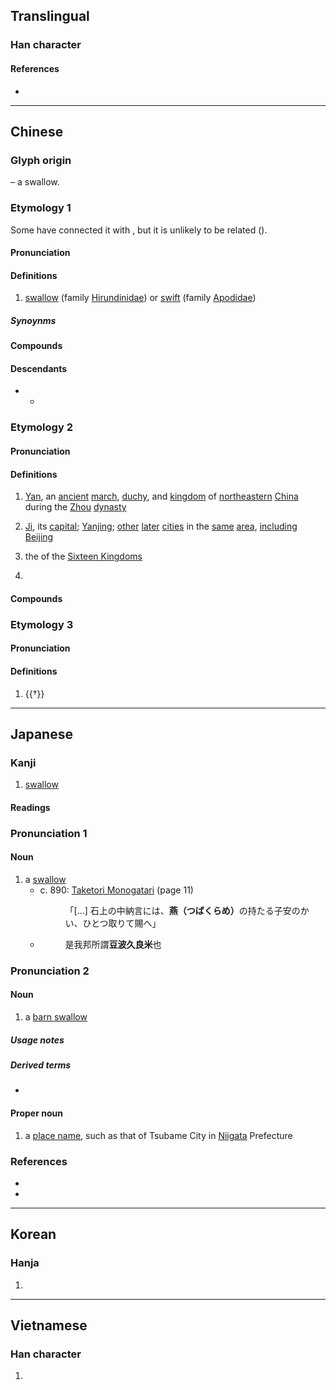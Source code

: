 {{also|鷰}}
{{character info}}
==Translingual==

===Han character===
{{Han char|rn=86|rad=火|as=12|sn=16|four=44331|canj=TLPF|ids=⿳廿⿴北口灬}}

====References====
* {{Han ref|kx=0683.160|dkj=19429|dj=1095.130|hdz=32239.060|uh=71D5|ud=29141|bh=BF50|bd=48976}}

----

==Chinese==
{{zh-forms}}

===Glyph origin===
{{Han etym}}
{{liushu|p}} – a swallow.

===Etymology 1===
Some have connected it with {{och-l|咽|id=2|to swallow}}, but it is unlikely to be related ({{zh-ref|Schuessler, 2007}}).

====Pronunciation====
{{zh-pron
|m=yàn
|m-s=
|c=jin3
|c-t=
|g=
|h=pfs=yen
|j=
|mb=i̿ng
|md=iéng
|mn=ìⁿ/iàn
|mn_note=ìⁿ - vernacular; iàn - literary
|mn-t=in3/iang3/iêng3
|mn-t_note=in3 - vernacular; iang3/iêng3 - literary (iêng3 - Chaozhou)
|w=2i
|x=
|mc=2
|oc=1,2
|cat=n
}}

====Definitions====
{{zh-hanzi}}

# [[swallow]] (family [[Hirundinidae]]) or [[swift]] (family [[Apodidae]])

=====Synoynms=====
{{zh-dial|燕子}}

====Compounds====
{{zh-der|勞燕分飛|五雀六燕|伯勞飛燕|怡堂燕雀|幕燕鼎魚|平山冷燕|夜燕|土燕|家燕|踹燕|官燕|兔絲燕麥|堂間處燕|幕上燕巢|燕剪|燕巢|燕語|燕樂考源|燕瘦環肥|燕私|燕鷗|燕婉|燕入他家|燕啄皇孫|燕語鶯啼|燕雀|燕鑒|燕舞鶯啼|燕燕于飛|燕衎|燕朋|燕翼詒謀|燕坐|燕子|燕尾服|燕喜|燕毛|新婚燕爾|燕足繫詩|燕約鶯期|燕尾|燕侶|燕巢幕上|燕窩|燕飲|燕侶鶯儔|燕子箋|玉燕投懷|燕儔鶯侶|燕賀|燕樂|石燕|燕皮|燕鴴|燕雀處堂|燕燕|燕雀伍|白腰雨燕|毛燕|燕丸|燕雁代飛|燕菜|燕禮|環肥燕瘦|燕麥|燕頷虎鬚|燕頷虎頸|燕頷虎頭|燕雀處屋|燕雀相賀|燕遊|燕語鶯聲|燕翼|燕爾新婚|燕子銜食|燕子樓|燕妒鶯慚|燕女|燕出|燕几|燕子磯|燕好|燕安|燕安鴆毒|溫鰲妝燕|海燕|燕居|燕服|燕足繫書|池魚堂燕|歌鶯舞燕|燕勞|燕麥片|燕爾|燕巢於幕|燕語鶯呼|飛燕外傳|鶯鶯燕燕|釜魚幕燕|貽燕|踏燕奔馬|酺燕|蠶頭燕尾|虎頭燕頷|舞燕歌鶯|閒燕|鷹抓燕雀|飛燕游龍|鶯啼燕語|鶯聲燕語|鶯歌燕舞|雙飛燕|飛燕|雛燕|雨燕|身輕如燕|鶯儔燕侶|金絲燕|鶯燕|舊燕歸巢|紫燕}}

====Descendants====
* {{desc|tai-pro|*ʔeːnᴮ|bor=1}}
** {{desc|tai-swe-pro|*ʔɛːnᴮ}}

===Etymology 2===
{{rfe|zh}}

====Pronunciation====
{{zh-pron
|m=yān
|c=jin1
|h=pfs=yen
|md=iĕng
|mn=ml:ian
|mn-t=iang1/iêng1
|mn-t_note=iang1 - Shantou; iêng3 - Chaozhou
|mc=1
|oc=n,1
|cat=pn
}}

====Definitions====
{{zh-hanzi}}

# {{lb|zh|historical}} [[Yan]], an [[ancient]] [[march]], [[duchy]], and [[kingdom]] of [[northeastern]] [[China]] during the [[Zhou]] [[dynasty]]
# {{lb|zh|historical}} [[Ji]], its [[capital]]; [[Yanjing]]; [[other]] [[later]] [[cities]] in the [[same]] [[area]], [[including]] [[Beijing]]
# {{lb|zh|historical}} the {{w|zh:慕容氏諸燕|four Yan kingdoms}} of the [[十六國|Sixteen Kingdoms]]
# {{surname|zh}}

====Compounds====
{{zh-der|fold=1|燕國:State of Yan|燕京:Beijing|前燕|後燕|南燕|北燕|燕玉|燕臺|燕支山|燕丹|燕脂|燕石為玉|燕九節|燕然山|燕山|燕姞夢蘭|燕說|燕昭築臺|燕支|燕市酒人|燕太子丹|西燕|郢書燕說|燕雲十六州}}

===Etymology 3===

====Pronunciation====
{{zh-pron
|m=yàn
|c=jin3
|mc=2
|oc=2
|cat=v
}}

====Definitions====
{{zh-hanzi}}

# {{†}} {{zh-alt-form|宴|to [[feast]]}}

{{zh-cat|Swallows}}

----

==Japanese==

===Kanji===
{{ja-kanji|grade=|rs=火12}}

# [[swallow]]

====Readings====
{{ja-readings
|goon=えん
|kanon=えん
|kun=つばめ-, つばくら-, つばくろ-
}}

===Pronunciation 1===
{{ja-kanjitab|つばくらめ|yomi=k}}
{{ja-pron|acc=3|acc2=4|つばくらめ}}

====Noun====
{{ja-noun|つばくらめ}}

# a [[swallow]] {{gl|bird}}
#* c. 890: [[w:Taketori Monogatari|Taketori Monogatari]] (page 11)
#*: 「[...] 石上の中納言には、'''燕（つばくらめ）'''の持たる子安のかい、ひとつ取りて賜へ」
#* {{RQ:Wamyō Ruijushō|7|29}}
#*: 是我邦所謂'''豆波久良米'''也

===Pronunciation 2===
{{ja-kanjitab|つばめ|yomi=k}}
{{ja-pron|acc=0|y=k|つばめ}}
{{swp|lang=ja|ツバメ}}
{{wikispecies|Hirundo rustica}}

====Noun====
{{ja-noun|つばめ|ツバメ}}

# a [[barn swallow]]

=====Usage notes=====
{{U:ja:biology|ツバメ}}

=====Derived terms=====
* {{ja-r|雨%燕|アマ%ツバメ}}

====Proper noun====
{{ja-pos|つばめ|proper}}

# a [[place name]], such as that of Tsubame City in [[Niigata]] Prefecture

===References===
* {{cite-book
|last=Horiuchi
|first=Hideaki
|coauthors=Ken Akiyama
|title=[[w:Taketori Monogatari|Taketori Monogatari]], [[w:Ise Monogatari|Ise Monogatari]]
|publisher=[[w:Iwanami Shoten Publishing|Iwanami Shoten]]
|date=1997
|location=Tōkyō
|isbn=4-00-240017-4
}}
* {{R:Wamyō Ruijushō}}

{{topics|ja|Swallows|Cities|Japan|sort=つばめ}}

----

==Korean==

===Hanja===
{{ko-hanja|hangeul=연|eumhun=|rv=yeon|mr=yŏn|y=yen}}

# {{rfdef|ko|sort=火12}}

----

==Vietnamese==

===Han character===
{{vi-hantu|[[yến]], [[én]], [[yên]], [[nhạn]], [[hiên]]|rs=火12}}

# {{rfdef|vi|sort=火12}}